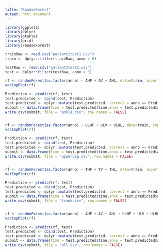 ---
title: "RandomForest"
output: html_document
---

```{r,message=FALSE, echo=FALSE}
library(ggplot2)
library(dplyr)
library(gtable)
library(grid)
library(randomForest)
```

```{r, echo=FALSE}
trainRaw <- read.csv("patient2test1.csv")
train <- dplyr::filter(trainRaw, anno > 0) 

testRaw <- read.csv("patient2test2.csv")
test <- dplyr::filter(testRaw, anno > 0) 

rf <- randomForest(as.factor(anno) ~ AHF + AV + AHL, data=train, importance=TRUE)
varImpPlot(rf)

Prediction <- predict(rf, test)
test.predicted <- cbind(test, Prediction)
test.predicted <- dplyr::mutate(test.predicted, correct = anno == Prediction)
submit <- data.frame(time = test.predicted$time,anno = test.predicted$anno, prediction = Prediction, Correct = test.predicted$correct)
write.csv(submit, file = "ankle.csv", row.names = FALSE)


rf <- randomForest(as.factor(anno) ~ ULHF + ULV + ULHL, data=train, importance=TRUE)
varImpPlot(rf)

Prediction <- predict(rf, test)
test.predicted <- cbind(test, Prediction)
test.predicted <- dplyr::mutate(test.predicted, correct = anno == Prediction)
submit <- data.frame(time = test.predicted$time,anno = test.predicted$anno, prediction = Prediction, Correct = test.predicted$correct)
write.csv(submit, file = "upperLeg.csv", row.names = FALSE)


rf <- randomForest(as.factor(anno) ~ THF + TV + THL, data=train, importance=TRUE)
varImpPlot(rf)

Prediction <- predict(rf, test)
test.predicted <- cbind(test, Prediction)
test.predicted <- dplyr::mutate(test.predicted, correct = anno == Prediction)
submit <- data.frame(time = test.predicted$time,anno = test.predicted$anno, prediction = Prediction, Correct = test.predicted$correct)
write.csv(submit, file = "trunk.csv", row.names = FALSE)


rf <- randomForest(as.factor(anno) ~ AHF + AV + AHL + ULHF + ULV + ULHL + THF + TV + THL, data=train, importance=TRUE)
varImpPlot(rf)

Prediction <- predict(rf, test)
test.predicted <- cbind(test, Prediction)
test.predicted <- dplyr::mutate(test.predicted, correct = anno == Prediction)
submit <- data.frame(time = test.predicted$time,anno = test.predicted$anno, prediction = Prediction, Correct = test.predicted$correct)
write.csv(submit, file = "all.csv", row.names = FALSE)

```
